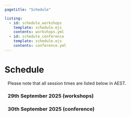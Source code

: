 ```yaml
---
pagetitle: "Schedule"

listing:
  - id: schedule_workshops
    template: schedule.ejs
    contents: workshops.yml
  - id: schedule_conference
    template: schedule.ejs
    contents: conference.yml
---
```


:::::::: grid
::: {#sponsors_banner .g-col-12 .title}
# Schedule
:::

::: {.g-col-12 style="margin-left: 2%;"}
Please note that all session times are listed below in AEST.

### 29th September 2025 (workshops)

::: {#schedule_workshops}
:::

<!-- | Time          | Event                            | -->
<!-- |--------------|-----------------------------------| -->
<!-- | 9:00-10:30   | Morning tutorial (session 1)      | -->
<!-- | 10:30-11:00  | Morning tea break                 | -->
<!-- | 11:00-12:30  | Morning tutorial (session 2)      | -->
<!-- | 12:30-1:30   | Lunch (on your own)               | -->
<!-- | 1:30-3:00    | Afternoon tutorial (session 1)    | -->
<!-- | 3:00-3:30    | Afternoon tea break               | -->
<!-- | 3:30-5:00    | Afternoon tutorial (session 2)    | -->

### 30th September 2025 (conference)

::: {#schedule_conference}
:::


<!-- | Time          | Event                                      | -->
<!-- |--------------|--------------------------------------------| -->
<!-- | 8:30-8:45   | Coffee and collect name tag               | -->
<!-- | 8:45-9:00   | Welcome                                   | -->
<!-- | 9:00-10:00  | Keynote (1 x 60min)                              | -->
<!-- | 10:00-10:30 | Morning tea                              | -->
<!-- | 10:30-12:00 | Invited talks - Solution & Impact (3 x 30min) | -->
<!-- | 12:00-1:00  | Lunch                                    | -->
<!-- | 1:00-2:30   | Invited talks - Software & Tooling (2 x 30min, 2 x 15min / 3 x 10min) | -->
<!-- | 2:30-3:00   | Afternoon tea                            | -->
<!-- | 3:00-4:30   | Invited talks - Research & Communication (2 x 30min, 2 x 15min) | -->
<!-- | 4:30-5:00   | Closing discussion              -->
:::



<div>

</div>
::::::::

